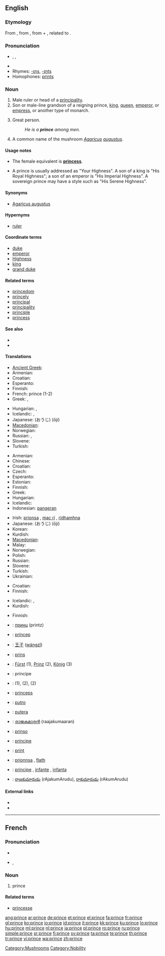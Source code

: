 {{also|Prince}}
==English==

===Etymology===
From {{etyl|fr}} {{term|prince|lang=fr}}, from {{etyl|la}} {{term|princeps||first head|lang=la}}, from {{term|primus||first|lang=la}} + {{term|ceps||head|lang=la}}, related to {{term|capitus||head|lang=la}}.

===Pronunciation===
* {{enPR|prĭns}}, {{IPA|/pɹɪns/}}, {{SAMPA|/prIns/}}
* {{audio|en-us-prince.ogg|Audio (US)}}
* Rhymes: [[-ɪns]], [[-ɪnts]]
* Homophones: [[prints]]

===Noun===
{{en-noun}}

# Male ruler or head of a [[principality]].
# Son or male-line grandson of a reigning prince, [[king]], [[queen]], [[emperor]], or [[empress]], or another type of monarch.
# {{i|metaphorical}} Great person.
#: ''He is a '''prince''' among men.''
# A common name of the mushroom ''[[Agaricus]] [[augustus]]''.

====Usage notes====
* The female equivalent is '''[[princess]]'''.

* A prince is usually addressed as "Your Highness".  A son of a king is "His Royal Highness"; a son of an emperor is "His Imperial Highness".  A sovereign prince may have a style such as "His Serene Highness".

====Synonyms====
* {{sense|mushroom}} [[w:Agaricus augustus|Agaricus augustus]]

====Hypernyms====
* [[ruler]]

====Coordinate terms====
* [[duke]]
* [[emperor]]
* [[Highness]]
* [[king]]
* [[grand duke]]

====Related terms====
* [[princedom]]
* [[princely]]
* [[principal]]
* [[principality]]
* [[principle]]
* [[princess]]

====See also====
* {{specieslite|Agaricus augustus}}
* {{commonslite|Agaricus augustus}}

====Translations====
{{trans-top|male ruler or head of a principality}}
* [[Ancient Greek]]: {{tø|grc|Πρίγκυψ|m|sc=polytonic}}
* Armenian: {{t-|hy|իշխան|tr=išxan|sc=Armn|xs=Armenian}}
* Croatian: {{t-|hr|princ|m}}
* Esperanto: {{t-|eo|princo|xs=Esperanto}}
* Finnish: {{t+|fi|ruhtinas}}
* French: prince {{m}} (1-2)
* Greek: {{t|el|Πρίγκιπας|m|sc=Grek}},  {{t+|el|πρίγκιπας|sc=Grek}}
{{trans-mid}}
* Hungarian: {{t+|hu|fejedelem}}, {{t|hu|uralkodó}}
* Icelandic: {{t+|is|prins|m}}, {{t-|is|fursti|m}}
* Japanese: {{t-|ja|王子|sc=Jpan}} (おうじ) (ōji)
* [[Macedonian]]: {{t-|mk|кнез|m|tr=knez|sc=Cyrl|xs=Macedonian}}
* Norwegian: {{t-|no|prins|m}}
* Russian: {{t+|ru|князь|m|tr=knjaz'|sc=Cyrl}}, {{t+|ru|принц|m|tr=princ|sc=Cyrl}}
* Slovene: {{t+|sl|knez|m}}
* Turkish: {{t+|tr|prens}}
{{trans-bottom}}

{{trans-top|son or male-line grandson of a reigning monarch}}
* Armenian: {{t-|hy|արքայազն|tr=ark'ayazn|sc=Armn|xs=Armenian}}
* Chinese: {{t-|cmn|王子|tr=wángzǐ|sc=Hani|xs=Mandarin}}
* Croatian: {{t-|hr|princ|m}}
* Czech: {{t-|cs|princ|m}}
* Esperanto: {{t-|eo|reĝido|xs=Esperanto}}
* Estonian: {{t-|et|prints}}
* Finnish: {{t+|fi|prinssi}}
* Greek: {{t|el| πρίγκιπας |m|tr=príngipas|sc=Grek}}
* Hungarian: {{t+|hu|herceg}}
* Icelandic: {{t+|is|prins|m}}
* Indonesian: [[pangeran]]
{{trans-mid}}
* Irish: [[prionsa]] {{m}}, [[mac rí]] {{m}}, [[rídhamhna]] {{m}}
* Japanese: {{t-|ja|王子|sc=Jpan}} (おうじ) (ōji)
* Korean: {{t|ko|왕자 |tr=wangja|sc=Kore}}
* Kurdish: {{t+|ku|میر|sc=ku-Arab}}
* [[Macedonian]]: {{t-|mk|принц|m|tr=princ|sc=Cyrl|xs=Macedonian}}
* Malay: {{t-|ms|putra|xs=Malay}}
* Norwegian: {{t-|no|prins|m}}
* Polish: {{t+|pl|książę|m}}
* Russian: {{t+|ru|принц|m|tr=princ|sc=Cyrl}}
* Slovene: {{t+|sl|princ|m}}
* Turkish: {{t+|tr|prens}}
* Ukrainian: {{t|uk|королевич|tr=korolevič|sc=Cyrl|xs=Ukrainian}}
{{trans-bottom}}

{{trans-top|''(metaphorical)'' great person}}
* Croatian: {{t-|hr|princ|m}}
* Finnish: {{t+|fi|kunkku}} {{qualifier|figuratively}}
{{trans-mid}}
* Icelandic: {{t+|is|prins|m}}, {{t-|is|mikilmenni|n}}
* Kurdish: {{ku-Arab|[[میری میران]]}}
{{trans-bottom}}

{{trans-top|''Agaricus augustus''}}
* Finnish: {{t-|fi|upeaherkkusieni}}
{{trans-mid}}
{{trans-bottom}}

{{checktrans-top}}
* {{ttbc|Bulgarian}}: [[принц#Bulgarian|принц]] (printz) {{m}}
* {{ttbc|Catalan}}: [[príncep]] {{m}}
* {{ttbc|Chinese}}: [[王子]] ([[wángzǐ]])
* {{ttbc|Dutch}}: [[prins]] {{m}}
* {{ttbc|German}}: [[Fürst]] {{m}} (1), [[Prinz]] {{m}} (2), [[König]] {{m}} (3)
* {{ttbc|Italian}}: principe {{m}}
* {{ttbc|Kurdish}}: {{t|ku|mîr}} {{m}} (1), {{t|ku|pismîr}} {{m}} (2), {{t+|ku|prens}} {{m}} (2)
{{trans-mid}}
* {{ttbc|Latin}}: [[princeps]] {{m}}
* {{ttbc|Javanese}}: [[putro]]
* {{ttbc|Malay}}: [[putera]]
* {{ttbc|Malayalam}}: [[രാജകുമാരന്‍]] (raajakumaaran) {{m}}
* {{ttbc|Novial}}: [[prinso]]
* {{ttbc|Portuguese}}: [[príncipe]] {{m}}
* {{ttbc|Romanian}}: [[prinţ]] {{m}}
* {{ttbc|Scottish Gaelic}}: [[prionnsa]] {{m}}, [[flath]] {{m}}
* {{ttbc|Spanish}}: [[príncipe]] {{m}}, [[infante]] {{m}}, [[infanta]] {{f}}
* {{ttbc|Telugu}}: [[రాజకుమారుడు]] (rAjakumArudu), [[రాకుమారుడు]] (rAkumArudu)
{{trans-bottom}}

====External links====
* {{R:Webster 1913}}
* {{R:Century 1911}}

[[Category:Mushrooms]]
[[Category:Nobility]]

----

==French==

===Pronunciation===
* {{audio|Fr-prince.ogg|audio}}
* {{IPA|/prɛ̃s/|lang=fr}}, {{SAMPA|/prE~s/}}

===Noun===
{{fr-noun|m}}

# prince

====Related terms====
* [[princesse]]

[[ang:prince]]
[[ar:prince]]
[[de:prince]]
[[et:prince]]
[[el:prince]]
[[fa:prince]]
[[fr:prince]]
[[gl:prince]]
[[ko:prince]]
[[io:prince]]
[[id:prince]]
[[it:prince]]
[[kk:prince]]
[[ku:prince]]
[[lo:prince]]
[[hu:prince]]
[[ml:prince]]
[[nl:prince]]
[[ja:prince]]
[[pl:prince]]
[[ro:prince]]
[[ru:prince]]
[[simple:prince]]
[[sr:prince]]
[[fi:prince]]
[[sv:prince]]
[[ta:prince]]
[[te:prince]]
[[th:prince]]
[[tr:prince]]
[[vi:prince]]
[[wa:prince]]
[[zh:prince]]
